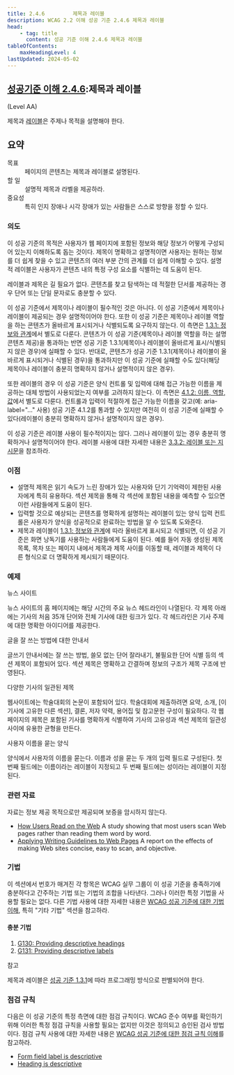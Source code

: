 ```yaml
---
title: 2.4.6         제목과 레이블
description: WCAG 2.2 이해 성공 기준 2.4.6 제목과 레이블
head:
    - tag: title
      content: 성공 기준 이해 2.4.6 제목과 레이블
tableOfContents:
    maxHeadingLevel: 4
lastUpdated: 2024-05-02
---
```



## [성공기준 이해 2.4.6](https://w3.org/TR/WCAG22#headings-and-labels):제목과 레이블 

(Level AA)

<Card title="성공 기준(SC)"></Card>

제목과 [레이블](../../../glossary/label)은 주제나 목적을 설명해야 한다.

## 요약

<dl>
<dt>목표</dt>
<dd>페이지의 콘텐츠는 제목과 레이블로 설명된다.</dd>
<dt>할 일</dt>
<dd>설명적 제목과 라벨을 제공하라.</dd>
<dt>중요성</dt>
<dd>특히 인지 장애나 시각 장애가 있는 사람들은 스스로 방향을 정할 수 있다.</dd>
</dl>

### 의도

이 성공 기준의 목적은 사용자가 웹 페이지에 포함된 정보와 해당 정보가 어떻게 구성되어 있는지 이해하도록 돕는 것이다. 제목이 명확하고 설명적이면 사용자는 원하는 정보를 더 쉽게 찾을 수 있고 콘텐츠의 여러 부분 간의 관계를 더 쉽게 이해할 수 있다. 설명적 레이블은 사용자가 콘텐츠 내의 특정 구성 요소를 식별하는 데 도움이 된다.

레이블과 제목은 길 필요가 없다. 콘텐츠를 찾고 탐색하는 데 적절한 단서를 제공하는 경우 단어 또는 단일 문자로도 충분할 수 있다.

이 성공 기준에서 제목이나 레이블이 필수적인 것은 아니다. 이 성공 기준에서 제목이나 레이블이 제공되는 경우 설명적이어야 한다. 또한 이 성공 기준은 제목이나 레이블 역할을 하는 콘텐츠가 올바르게 표시되거나 식별되도록 요구하지 않는다. 이 측면은 [1.3.1: 정보와 관계](info-and-relationships)에서 별도로 다룬다. 콘텐츠가 이 성공 기준(제목이나 레이블 역할을 하는 설명 콘텐츠 제공)을 통과하는 반면 성공 기준 1.3.1(제목이나 레이블이 올바르게 표시/식별되지 않은 경우)에 실패할 수 있다. 반대로, 콘텐츠가 성공 기준 1.3.1(제목이나 레이블이 올바르게 표시되거나 식별된 경우)을 통과하지만 이 성공 기준에 실패할 수도 있다(해당 제목이나 레이블이 충분히 명확하지 않거나 설명적이지 않은 경우).

또한 레이블의 경우 이 성공 기준은 양식 컨트롤 및 입력에 대해 접근 가능한 이름을 제공하는 대체 방법이 사용되었는지 여부를 고려하지 않는다. 이 측면은 [4.1.2: 이름, 역할, 값](name-role-value)에서 별도로 다룬다. 컨트롤과 입력이 적절하게 접근 가능한 이름을 갖고(예: aria-label="…" 사용) 성공 기준 4.1.2를 통과할 수 있지만 여전히 이 성공 기준에 실패할 수 있다(레이블이 충분히 명확하지 않거나 설명적이지 않은 경우).

이 성공 기준은 레이블 사용이 필수적이지는 않다. 그러나 레이블이 있는 경우 충분히 명확하거나 설명적이어야 한다. 레이블 사용에 대한 자세한 내용은 [3.3.2: 레이블 또는 지시문](labels-or-instructions)을 참조하라.

### 이점

*   설명적 제목은 읽기 속도가 느린 장애가 있는 사용자와 단기 기억력이 제한된 사용자에게 특히 유용하다. 섹션 제목을 통해 각 섹션에 포함된 내용을 예측할 수 있으면 이런 사람들에게 도움이 된다.
*   입력할 것으로 예상되는 콘텐츠를 명확하게 설명하는 레이블이 있는 양식 입력 컨트롤은 사용자가 양식을 성공적으로 완료하는 방법을 알 수 있도록 도와준다.
*   제목과 레이블이 [1.3.1: 정보와 관계](info-and-relationships)에 따라 올바르게 표시되고 식별되면, 이 성공 기준은 화면 낭독기를 사용하는 사람들에게 도움이 된다. 예를 들어 자동 생성된 제목 목록, 목차 또는 페이지 내에서 제목과 제목 사이를 이동할 때, 레이블과 제목이 다른 형식으로 더 명확하게 제시되기 때문이다.

### 예제

뉴스 사이트

뉴스 사이트의 홈 페이지에는 해당 시간의 주요 뉴스 헤드라인이 나열된다. 각 제목 아래에는 기사의 처음 35개 단어와 전체 기사에 대한 링크가 있다. 각 헤드라인은 기사 주제에 대한 명확한 아이디어를 제공한다.

글을 잘 쓰는 방법에 대한 안내서

글쓰기 안내서에는 잘 쓰는 방법, 쓸모 없는 단어 잘라내기, 불필요한 단어 식별 등의 섹션 제목이 포함되어 있다. 섹션 제목은 명확하고 간결하며 정보의 구조가 제목 구조에 반영된다.

다양한 기사의 일관된 제목

웹사이트에는 학술대회의 논문이 포함되어 있다. 학술대회에 제출하려면 요약, 소개, \[이 기사에 고유한 다른 섹션\], 결론, 저자 약력, 용어집 및 참고문헌 구성이 필요하다. 각 웹 페이지의 제목은 포함된 기사를 명확하게 식별하여 기사의 고유성과 섹션 제목의 일관성 사이에 유용한 균형을 만든다.

사용자 이름을 묻는 양식

양식에서 사용자의 이름을 묻는다. 이름과 성을 묻는 두 개의 입력 필드로 구성된다. 첫 번째 필드에는 이름이라는 레이블이 지정되고 두 번째 필드에는 성이라는 레이블이 지정된다.

### 관련 자료

자료는 정보 제공 목적으로만 제공되며 보증을 암시하지 않는다.

*   [How Users Read on the Web](https://www.nngroup.com/articles/how-users-read-on-the-web/) A study showing that most users scan Web pages rather than reading them word by word.
*   [Applying Writing Guidelines to Web Pages](https://www.nngroup.com/articles/applying-writing-guidelines-web-pages/) A report on the effects of making Web sites concise, easy to scan, and objective.

### 기법

이 섹션에서 번호가 매겨진 각 항목은 WCAG 실무 그룹이 이 성공 기준을 충족하기에 충분하다고 간주하는 기법 또는 기법의 조합을 나타낸다. 그러나 이러한 특정 기법을 사용할 필요는 없다. 다른 기법 사용에 대한 자세한 내용은 [WCAG 성공 기준에 대한 기법 이해](../understanding-techniques), 특히 "기타 기법" 섹션을 참고하라.

#### 충분 기법

1.  [G130: Providing descriptive headings](https://www.w3.org/WAI/WCAG22/Techniques/general/G130)
2.  [G131: Providing descriptive labels](https://www.w3.org/WAI/WCAG22/Techniques/general/G131)

참고

제목과 레이블은 [성공 기준 1.3.1](info-and-relationships)에 따라 프로그래밍 방식으로 판별되어야 한다.

### 점검 규칙

다음은 이 성공 기준의 특정 측면에 대한 점검 규칙이다. WCAG 준수 여부를 확인하기 위해 이러한 특정 점검 규칙을 사용할 필요는 없지만 이것은 정의되고 승인된 검사 방법이다. 점검 규칙 사용에 대한 자세한 내용은 [WCAG 성공 기준에 대한 점검 규칙 이해](../understanding-act-rules)를 참고하라.

*   [Form field label is descriptive](https://www.w3.org/WAI/standards-guidelines/act/rules/cc0f0a/proposed/)
*   [Heading is descriptive](https://www.w3.org/WAI/standards-guidelines/act/rules/b49b2e/proposed/)


